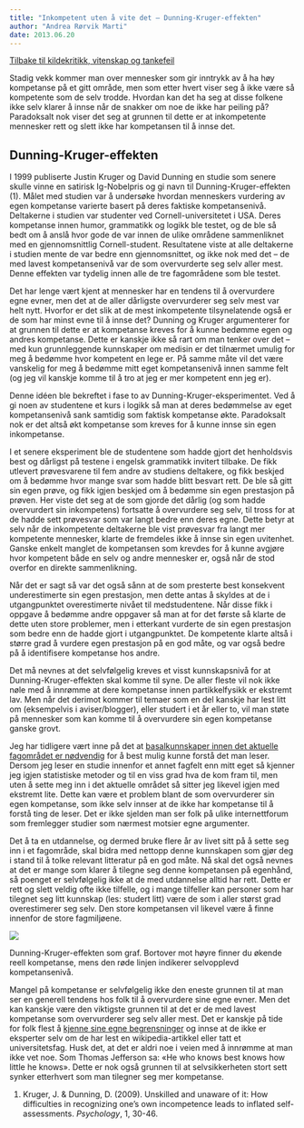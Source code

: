 ```yaml
---
title: "Inkompetent uten å vite det – Dunning-Kruger-effekten"
author: "Andrea Rørvik Marti"
date: 2013.06.20
---
```


[Tilbake til kildekritikk, vitenskap og tankefeil](../../kildekritikk.qmd)

Stadig vekk kommer man over mennesker som gir inntrykk av å ha høy kompetanse på et gitt område, men som etter hvert viser seg å ikke være så kompetente som de selv trodde. Hvordan kan det ha seg at disse folkene ikke selv klarer å innse når de snakker om noe de ikke har peiling på? Paradoksalt nok viser det seg at grunnen til dette er at inkompetente mennesker rett og slett ikke har kompetansen til å innse det.

## Dunning-Kruger-effekten

I 1999 publiserte Justin Kruger og David Dunning en studie som senere skulle vinne en satirisk Ig-Nobelpris og gi navn til Dunning-Kruger-effekten (1). Målet med studien var å undersøke hvordan menneskers vurdering av egen kompetanse varierte basert på deres faktiske kompetansenivå. Deltakerne i studien var studenter ved Cornell-universitetet i USA. Deres kompetanse innen humor, grammatikk og logikk ble testet, og de ble så bedt om å anslå hvor gode de var innen de ulike områdene sammenliknet med en gjennomsnittlig Cornell-student. Resultatene viste at alle deltakerne i studien mente de var bedre enn gjennomsnittet, og ikke nok med det – de med lavest kompetansenivå var de som overvurderte seg selv aller mest. Denne effekten var tydelig innen alle de tre fagområdene som ble testet.

Det har lenge vært kjent at mennesker har en tendens til å overvurdere egne evner, men det at de aller dårligste overvurderer seg selv mest var helt nytt. Hvorfor er det slik at de mest inkompetente tilsynelatende også er de som har minst evne til å innse det? Dunning og Kruger argumenterer for at grunnen til dette er at kompetanse kreves for å kunne bedømme egen og andres kompetanse. Dette er kanskje ikke så rart om man tenker over det – med kun grunnleggende kunnskaper om medisin er det tilnærmet umulig for meg å bedømme hvor kompetent en lege er. På samme måte vil det være vanskelig for meg å bedømme mitt eget kompetansenivå innen samme felt (og jeg vil kanskje komme til å tro at jeg er mer kompetent enn jeg er).

Denne idéen ble bekreftet i fase to av Dunning-Kruger-eksperimentet. Ved å gi noen av studentene et kurs i logikk så man at deres bedømmelse av eget kompetansenivå sank samtidig som faktisk kompetanse økte. Paradoksalt nok er det altså økt kompetanse som kreves for å kunne innse sin egen inkompetanse.

I et senere eksperiment ble de studentene som hadde gjort det henholdsvis best og dårligst på testene i engelsk grammatikk invitert tilbake. De fikk utlevert prøvesvarene til fem andre av studiens deltakere, og fikk beskjed om å bedømme hvor mange svar som hadde blitt besvart rett. De ble så gitt sin egen prøve, og fikk igjen beskjed om å bedømme sin egen prestasjon på prøven. Her viste det seg at de som gjorde det dårlig (og som hadde overvurdert sin inkompetens) fortsatte å overvurdere seg selv, til tross for at de hadde sett prøvesvar som var langt bedre enn deres egne. Dette betyr at selv når de inkompetente deltakerne ble vist prøvesvar fra langt mer kompetente mennesker, klarte de fremdeles ikke å innse sin egen uvitenhet. Ganske enkelt manglet de kompetansen som krevdes for å kunne avgjøre hvor kompetent både en selv og andre mennesker er, også når de stod overfor en direkte sammenlikning.

Når det er sagt så var det også sånn at de som presterte best konsekvent underestimerte sin egen prestasjon, men dette antas å skyldes at de i utgangpunktet overestimerte nivået til medstudentene. Når disse fikk i oppgave å bedømme andre oppgaver så man at for det første så klarte de dette uten store problemer, men i etterkant vurderte de sin egen prestasjon som bedre enn de hadde gjort i utgangpunktet. De kompetente klarte altså i større grad å vurdere egen prestasjon på en god måte, og var også bedre på å identifisere kompetanse hos andre.

Det må nevnes at det selvfølgelig kreves et visst kunnskapsnivå for at Dunning-Kruger-effekten skal komme til syne. De aller fleste vil nok ikke nøle med å innrømme at dere kompetanse innen partikkelfysikk er ekstremt lav. Men når det derimot kommer til temaer som en del kanskje har lest litt om (eksempelvis i aviser/blogger), eller studert i et år eller to, vil man støte på mennesker som kan komme til å overvurdere sin egen kompetanse ganske grovt.

Jeg har tidligere vært inne på det at [basalkunnskaper innen det aktuelle fagområdet er nødvendig](full-kontroll.qmd) for å best mulig kunne forstå det man leser. Dersom jeg leser en studie innenfor et annet fagfelt enn mitt eget så kjenner jeg igjen statistiske metoder og til en viss grad hva de kom fram til, men uten å sette meg inn i det aktuelle området så sitter jeg likevel igjen med ekstremt lite. Dette kan være et problem blant de som overvurderer sin egen kompetanse, som ikke selv innser at de ikke har kompetanse til å forstå ting de leser. Det er ikke sjelden man ser folk på ulike internettforum som fremlegger studier som nærmest motsier egne argumenter.

Det å ta en utdannelse, og dermed bruke flere år av livet sitt på å sette seg inn i et fagområde, skal bidra med nettopp denne kunnskapen som gjør deg i stand til å tolke relevant litteratur på en god måte. Nå skal det også nevnes at det er mange som klarer å tilegne seg denne kompetansen på egenhånd, så poenget er selvfølgelig ikke at de med utdannelse alltid har rett. Dette er rett og slett veldig ofte ikke tilfelle, og i mange tilfeller kan personer som har tilegnet seg litt kunnskap (les: studert litt) være de som i aller størst grad overestimerer seg selv. Den store kompetansen vil likevel være å finne innenfor de store fagmiljøene.

![](images/clipboard-3625538155.png)

Dunning-Kruger-effekten som graf. Bortover mot høyre finner du økende reell kompetanse, mens den røde linjen indikerer selvopplevd kompetansenivå.

Mangel på kompetanse er selvfølgelig ikke den eneste grunnen til at man ser en generell tendens hos folk til å overvurdere sine egne evner. Men det kan kanskje være den viktigste grunnen til at det er de med lavest kompetanse som overvurderer seg selv aller mest. Det er kanskje på tide for folk flest å [kjenne sine egne begrensninger](radgiver-begrensninger.qmd) og innse at de ikke er eksperter selv om de har lest en wikipedia-artikkel eller tatt et universitetsfag. Husk det, at det er aldri noe i veien med å innrømme at man ikke vet noe. Som Thomas Jefferson sa: «He who knows best knows how little he knows». Dette er nok også grunnen til at selvsikkerheten stort sett synker etterhvert som man tilegner seg mer kompetanse.

1.  Kruger, J. & Dunning, D. (2009). Unskilled and unaware of it: How difficulties in recognizing one’s own incompetence leads to inflated self-assessments. *Psychology*, 1, 30-46.
